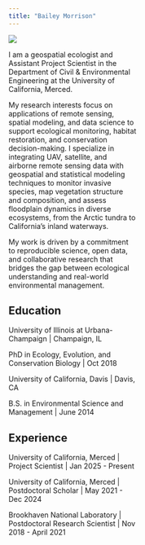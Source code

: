 ```yaml
---
title: "Bailey Morrison"
---
```


::: {.headshotcontainer style="width: 40%; position: sticky"}
![](images/headshot2.jpg)
:::

::: {.infocontainer style="width: 50%; left: 45%"}
I am a geospatial ecologist and Assistant Project Scientist in the Department of Civil & Environmental Engineering at the University of California, Merced.

My research interests focus on applications of remote sensing, spatial modeling, and data science to support ecological monitoring, habitat restoration, and conservation decision-making. I specialize in integrating UAV, satellite, and airborne remote sensing data with geospatial and statistical modeling techniques to monitor invasive species, map vegetation structure and composition, and assess floodplain dynamics in diverse ecosystems, from the Arctic tundra to California’s inland waterways.

My work is driven by a commitment to reproducible science, open data, and collaborative research that bridges the gap between ecological understanding and real-world environmental management.

## Education

University of Illinois at Urbana-Champaign \| Champaign, IL

PhD in Ecology, Evolution, and Conservation Biology \| Oct 2018

University of California, Davis \| Davis, CA

B.S. in Environmental Science and Management \| June 2014

## Experience

University of California, Merced \| Project Scientist \| Jan 2025 - Present

University of California, Merced \| Postdoctoral Scholar \| May 2021 - Dec 2024

Brookhaven National Laboratory \| Postdoctoral Research Scientist \| Nov 2018 - April 2021
:::
